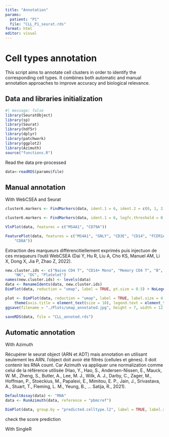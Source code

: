 ```yaml
---
title: "Annotation"
params: 
  patient: "P1"
  file: "CLL_P1_seurat.rds"
format: html
editor: visual
---
```


# Cell types annotation

This script aims to annotate cell clusters in order to identify the corresponding cell types. It combines both automatic and manual annotation approaches to improve accuracy and biological relevance.

## Data and libraries initialization

```r
#| message: false
library(SeuratObject)
library(sp)
library(Seurat)
library(hdf5r)
library(dplyr)
library(patchwork)
library(ggplot2)
library(Azimuth)
source("functions.R")
```

Read the data pre-processed

```r
data<-readRDS(params$file)
```

## Manual annotation

With WebCSEA and Seurat

```r
cluster6.markers <- FindMarkers(data, ident.1 = 6, ident.2 = c(0, 1, 2, 3, 4, 5))
```

```r
cluster6.markers <- FindMarkers(data, ident.1 = 6, logfc.threshold = 0.25, test.use = "roc", only.pos = TRUE)
```

```r
VlnPlot(data, features = c("MS4A1", "CD79A"))
```

```r
FeaturePlot(data, features = c("MS4A1", "GNLY", "CD3E", "CD14", "FCER1A", "FCGR3A", "LYZ", "PPBP",
    "CD8A"))
```

Extraction des marqueurs différencitiellement exprimés puis injectuon de ces mraqueurs l'outil WebCSEA (Dai Y, Hu R, Liu A, Cho KS, Manuel AM, Li X, Dong X, Jia P, Zhao Z, 2022).

```r
new.cluster.ids <- c("Naive CD4 T", "CD14+ Mono", "Memory CD4 T", "B", "CD8 T", "FCGR3A+ Mono",
    "NK", "DC", "Platelet")
names(new.cluster.ids) <- levels(data)
data <- RenameIdents(data, new.cluster.ids)
DimPlot(data, reduction = "umap", label = TRUE, pt.size = 0.5) + NoLegend()
```

```r
plot <- DimPlot(data, reduction = "umap", label = TRUE, label.size = 4.5) + xlab("UMAP 1") + ylab("UMAP 2") +
    theme(axis.title = element_text(size = 18), legend.text = element_text(size = 18)) + guides(colour = guide_legend(override.aes = list(size = 10)))
ggsave(filename = "./Plots/umap_annotated.jpg", height = 7, width = 12, plot = plot, quality = 50)
```

```r
saveRDS(data, file = "CLL_annoted.rds")
```

## Automatic annotation

With Azimuth

Récupérer le seurat object (ARN et ADT) mais annotation en utilisant seulement les ARN. l'object doit avoir été filtrés (cellules et gènes). Il doit contenir les RNA count. Car Azimuth va appliquer une normalization comme celui de la référence utilisée (Hao, Y., Hao, S., Andersen-Nissen, E., Mauck, W. M., Zheng, S., Butler, A., Lee, M. J., Wilk, A. J., Darby, C., Zager, M., Hoffman, P., Stoeckius, M., Papalexi, E., Mimitou, E. P., Jain, J., Srivastava, A., Stuart, T., Fleming, L. M., Yeung, B., … Satija, R., 2021).

```r
DefaultAssay(data) <- "RNA"
data <- RunAzimuth(data, reference = "pbmcref")
```

```r
DimPlot(data, group.by = "predicted.celltype.l2", label = TRUE, label.size = 3) + NoLegend()
```

check the score prediction

With SingleR
